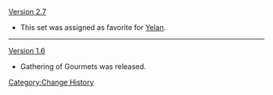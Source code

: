 [[Version 2.7]]
* This set was assigned as favorite for [[Yelan]].
----
[[Version 1.6]]
* Gathering of Gourmets was released.
<noinclude>[[Category:Change History]]</noinclude>
